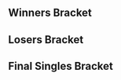 {{SetGame|melee}}{{DISPLAYTITLE:Revival of Melee 7: Singles Bracket}}
{{tabs static
|name1=Overview
|link1=Revival of Melee/7
|name2=Singles Bracket
|link2=Revival of Melee/7/Singles Bracket
|This=2
}}
<!-- Generated with http://tournament-nub.rhcloud.com/toliquipedia name=controlgaming-ROM7Singles -->

==Winners Bracket==
{{64DEWBracketA
|tourneylink=Revival of Melee/7
|tourneyname=Revival of Melee 7
|column-width=160

|r1m1p1=Mew2King |r1m1p1flag=us |r1m1p1score=2 |r1m1win=1
|r1m1p2=Archangel |r1m1p2flag= |r1m1p2score=0

|r1m2p1=Grand Master |r1m2p1flag= |r1m2p1score=0 |r1m2win=2
|r1m2p2=Jethrotex |r1m2p2flag=ca |r1m2p2score=2

|r1m3p1=Loki |r1m3p1flag=jp |r1m3p1score=2 |r1m3win=1
|r1m3p2=Benteezy |r1m3p2flag=us |r1m3p2score=1

|r1m4p1=Mafia |r1m4p1flag=us |r1m4p1score=2 |r1m4win=1
|r1m4p2=DC Scribz |r1m4p2flag=us |r1m4p2score=0

|r1m5p1=Zhu |r1m5p1flag=us |r1m5p1score=2 |r1m5win=1
|r1m5p2=Alukard |r1m5p2flag=us |r1m5p2score=0

|r1m6p1=Ryobeat |r1m6p1flag=us |r1m6p1score=2 |r1m6win=1
|r1m6p2=Admiral |r1m6p2flag=us |r1m6p2score=1

|r1m7p1=Darc |r1m7p1flag=us |r1m7p1score=2 |r1m7win=1
|r1m7p2=Doomtrain |r1m7p2flag= |r1m7p2score=0

|r1m8p1=Teczero |r1m8p1flag=cl |r1m8p1score=0 |r1m8win=2
|r1m8p2=RaynEX |r1m8p2flag=ca |r1m8p2score=2

|r1m9p1=dizzkidboogie |r1m9p1flag=us |r1m9p1score=0 |r1m9win=2
|r1m9p2=RenoNY |r1m9p2flag=us |r1m9p2score=2

|r1m10p1=ZeRo |r1m10p1flag=cl |r1m10p1score=2 |r1m10win=1
|r1m10p2=The Depths |r1m10p2flag= |r1m10p2score=0

|r1m11p1=G$ |r1m11p1flag=us |r1m11p1score=2 |r1m11win=1
|r1m11p2=Son2 |r1m11p2flag=us |r1m11p2score=0

|r1m12p1=Zang |r1m12p1flag=us |r1m12p1score=0 |r1m12win=2
|r1m12p2=Weon-X |r1m12p2flag=cl |r1m12p2score=2

|r1m13p1=KirbyKaze |r1m13p1flag=ca |r1m13p1score=2 |r1m13win=1
|r1m13p2=Vino |r1m13p2flag=us |r1m13p2score=0

|r1m14p1=Hazz |r1m14p1flag=us |r1m14p1score=0 |r1m14win=2
|r1m14p2=Ciz |r1m14p2flag=us |r1m14p2score=2

|r1m15p1=Hax |r1m15p1flag=us |r1m15p1score=2 |r1m15win=1
|r1m15p2=Phish-It |r1m15p2flag=us |r1m15p2score=0

|r1m16p1=Abate |r1m16p1flag=us |r1m16p1score=2 |r1m16win=1
|r1m16p2=Ycz6 |r1m16p2flag=us |r1m16p2score=0

|r1m17p1=DJ Nintendo |r1m17p1flag=us |r1m17p1score=2 |r1m17win=1
|r1m17p2=Jsex |r1m17p2flag=us |r1m17p2score=0

|r1m18p1=Wife |r1m18p1flag=us |r1m18p1score=2 |r1m18win=1
|r1m18p2=Chain-Ace |r1m18p2flag=us |r1m18p2score=0

|r1m19p1=Gahtzu |r1m19p1flag=us |r1m19p1score=0 |r1m19win=2
|r1m19p2=Jman |r1m19p2flag=us |r1m19p2score=2

|r1m20p1=Captain Smuckers |r1m20p1flag=us |r1m20p1score=2 |r1m20win=1
|r1m20p2=Himes |r1m20p2flag= |r1m20p2score=0

|r1m21p1=Soft |r1m21p1flag=us |r1m21p1score=2 |r1m21win=1
|r1m21p2=Toph |r1m21p2flag=us |r1m21p2score=0

|r1m22p1=Darrell |r1m22p1flag=us |r1m22p1score=2 |r1m22win=1
|r1m22p2=Tian |r1m22p2flag=us |r1m22p2score=0

|r1m23p1=Cactuar |r1m23p1flag=us |r1m23p1score=2 |r1m23win=1
|r1m23p2=Panzy |r1m23p2flag= |r1m23p2score=0

|r1m24p1=KevinM |r1m24p1flag= |r1m24p1score=2 |r1m24win=1
|r1m24p2=Sol |r1m24p2flag=us |r1m24p2score=0

|r1m25p1=Hungrybox |r1m25p1flag=us |r1m25p1score=2 |r1m25win=1
|r1m25p2=MCEM |r1m25p2flag= |r1m25p2score=0

|r1m26p1=MattDotZeb |r1m26p1flag=us |r1m26p1score=2 |r1m26win=1
|r1m26p2=AndrewAjt62 |r1m26p2flag= |r1m26p2score=0

|r1m27p1=The Moon |r1m27p1flag=us |r1m27p1score=2 |r1m27win=1
|r1m27p2=GSO |r1m27p2flag= |r1m27p2score=0

|r1m28p1=Swiftbass |r1m28p1flag=us |r1m28p1score=2 |r1m28win=1
|r1m28p2=Sir Rocko |r1m28p2flag=us |r1m28p2score=0

|r1m29p1=Mango |r1m29p1flag=us |r1m29p1score=2 |r1m29win=1
|r1m29p2=UltimaScout |r1m29p2flag=us |r1m29p2score=0

|r1m30p1=Vex |r1m30p1flag= |r1m30p1score=2 |r1m30win=1
|r1m30p2=JKJ |r1m30p2flag= |r1m30p2score=0

|r1m31p1=Nintendude |r1m31p1flag=us |r1m31p1score=2 |r1m31win=1
|r1m31p2=Navatar |r1m31p2flag= |r1m31p2score=0

|r1m32p1=Animal |r1m32p1flag=us |r1m32p1score=1 |r1m32win=2
|r1m32p2=Slox |r1m32p2flag=us |r1m32p2score=2

|r2m1p1=Mew2King |r2m1p1flag=us |r2m1p1score=2 |r2m1win=1
|r2m1p2=Jethrotex |r2m1p2flag=ca |r2m1p2score=0

|r2m2p1=Loki |r2m2p1flag=jp |r2m2p1score=2 |r2m2win=1
|r2m2p2=Mafia |r2m2p2flag=us |r2m2p2score=0

|r2m3p1=Zhu |r2m3p1flag=us |r2m3p1score=2 |r2m3win=1
|r2m3p2=Ryobeat |r2m3p2flag=us |r2m3p2score=0

|r2m4p1=Darc |r2m4p1flag=us |r2m4p1score=2 |r2m4win=1
|r2m4p2=RaynEX |r2m4p2flag=ca |r2m4p2score=0

|r2m5p1=RenoNY |r2m5p1flag=us |r2m5p1score=1 |r2m5win=2
|r2m5p2=ZeRo |r2m5p2flag=cl |r2m5p2score=2

|r2m6p1=G$ |r2m6p1flag=us |r2m6p1score=0 |r2m6win=2
|r2m6p2=Weon-X |r2m6p2flag=cl |r2m6p2score=2

|r2m7p1=KirbyKaze |r2m7p1flag=ca |r2m7p1score=2 |r2m7win=1
|r2m7p2=Ciz |r2m7p2flag=us |r2m7p2score=0

|r2m8p1=Hax |r2m8p1flag=us |r2m8p1score=0 |r2m8win=2
|r2m8p2=Abate |r2m8p2flag=us |r2m8p2score=2
|r2m8p1char1=fox |r2m8p2char1=luigi |r2m8p1stock1=0 |r2m8p2stock1=1 |r2m8win1=2 |r2m8stage1=Battlefield
|r2m8p1char2=fox |r2m8p2char2=luigi |r2m8p1stock2=0 |r2m8p2stock2=1 |r2m8win2=2 |r2m8stage2=Battlefield
|r2m8details={{BracketMatchDetails|preview=|lrthread=|interview=|recap=|comment=|live=|vod=https://youtu.be/E4Q08QEP4jw}}

|r2m9p1=DJ Nintendo |r2m9p1flag=us |r2m9p1score=2 |r2m9win=1
|r2m9p2=Wife |r2m9p2flag=us |r2m9p2score=0

|r2m10p1=Jman |r2m10p1flag=us |r2m10p1score=2 |r2m10win=1
|r2m10p2=Captain Smuckers |r2m10p2flag=us |r2m10p2score=0

|r2m11p1=Soft |r2m11p1flag=us |r2m11p1score=0 |r2m11win=2
|r2m11p2=Darrell |r2m11p2flag=us |r2m11p2score=2

|r2m12p1=Cactuar |r2m12p1flag=us |r2m12p1score=2 |r2m12win=1
|r2m12p2=KevinM |r2m12p2flag= |r2m12p2score=0

|r2m13p1=Hungrybox |r2m13p1flag=us |r2m13p1score=2 |r2m13win=1
|r2m13p2=MattDotZeb |r2m13p2flag=us |r2m13p2score=0

|r2m14p1=The Moon |r2m14p1flag=us |r2m14p1score=2 |r2m14win=1
|r2m14p2=Swiftbass |r2m14p2flag=us |r2m14p2score=0

|r2m15p1=Mango |r2m15p1flag=us |r2m15p1score=2 |r2m15win=1
|r2m15p2=Vex |r2m15p2flag= |r2m15p2score=0

|r2m16p1=Nintendude |r2m16p1flag=us |r2m16p1score=2 |r2m16win=1
|r2m16p2=Slox |r2m16p2flag=us |r2m16p2score=1

|r3m1p1=Mew2King |r3m1p1flag=us |r3m1p1score=2 |r3m1win=1
|r3m1p2=Loki |r3m1p2flag=jp |r3m1p2score=0

|r3m2p1=Zhu |r3m2p1flag=us |r3m2p1score=2 |r3m2win=1
|r3m2p2=Darc |r3m2p2flag=us |r3m2p2score=1
|r3m2p1char1=fox |r3m2p2char1=jigglypuff |r3m2p1stock1=1 |r3m2p2stock1=0 |r3m2win1=1 |r3m2stage1=Battlefield
|r3m2p1char2=fox |r3m2p2char2=jigglypuff |r3m2p1stock2=0 |r3m2p2stock2=3 |r3m2win2=2 |r3m2stage2=Fountain of Dreams
|r3m2p1char3=fox |r3m2p2char3=jigglypuff |r3m2p1stock3=1 |r3m2p2stock3=0 |r3m2win3=1 |r3m2stage3=Pokémon Stadium
|r3m2details={{BracketMatchDetails|preview=|lrthread=|interview=|recap=|comment=|live=|vod=https://youtu.be/WgZFMaydDlU}}

|r3m3p1=ZeRo |r3m3p1flag=cl |r3m3p1score=0 |r3m3win=2
|r3m3p2=Weon-X |r3m3p2flag=cl |r3m3p2score=2
|r3m3p1char1=fox |r3m3p2char1=fox |r3m3p1stock1=0 |r3m3p2stock1=3 |r3m3win1=2 |r3m3stage1=Battlefield
|r3m3p1char2=fox |r3m3p2char2=fox |r3m3p1stock2=0 |r3m3p2stock2=2 |r3m3win2=2 |r3m3stage2=Dream Land
|r3m3details={{BracketMatchDetails|preview=|lrthread=|interview=|recap=|comment=|live=|vod=https://youtu.be/Bmww5-zYrK4}}

|r3m4p1=KirbyKaze |r3m4p1flag=ca |r3m4p1score=2 |r3m4win=1
|r3m4p2=Abate |r3m4p2flag=us |r3m4p2score=0
|r3m4p1char1=sheik |r3m4p2char1=luigi |r3m4p1stock1=1 |r3m4p2stock1=0 |r3m4win1=1 |r3m4stage1=Battlefield
|r3m4p1char2=sheik |r3m4p2char2=luigi |r3m4p1stock2=2 |r3m4p2stock2=0 |r3m4win2=1 |r3m4stage2=Pokémon Stadium
|r3m4details={{BracketMatchDetails|preview=|lrthread=|interview=|recap=|comment=|live=|vod=https://youtu.be/2JT48FunqsQ}}

|r3m5p1=DJ Nintendo |r3m5p1flag=us |r3m5p1score=2 |r3m5win=1
|r3m5p2=Jman |r3m5p2flag=us |r3m5p2score=1

|r3m6p1=Darrell |r3m6p1flag=us |r3m6p1score=2 |r3m6win=1
|r3m6p2=Cactuar |r3m6p2flag=us |r3m6p2score=1

|r3m7p1=Hungrybox |r3m7p1flag=us |r3m7p1score=2 |r3m7win=1
|r3m7p2=The Moon |r3m7p2flag=us |r3m7p2score=0
|r3m7p1char1=jigglypuff |r3m7p2char1=marth |r3m7p1stock1=3 |r3m7p2stock1=0 |r3m7win1=1 |r3m7stage1=Battlefield
|r3m7p1char2=jigglypuff |r3m7p2char2=marth |r3m7p1stock2=2 |r3m7p2stock2=0 |r3m7win2=1 |r3m7stage2=Pokémon Stadium
|r3m7details={{BracketMatchDetails|preview=|lrthread=|interview=|recap=|comment=|live=|vod=https://youtu.be/akBgo0Wa424}}

|r3m8p1=Mango |r3m8p1flag=us |r3m8p1score=2 |r3m8win=1
|r3m8p2=Nintendude |r3m8p2flag=us |r3m8p2score=1
|r3m8p1char1=fox |r3m8p2char1=ic |r3m8p1stock1=2 |r3m8p2stock1=0 |r3m8win1=1 |r3m8stage1=Battlefield
|r3m8p1char2=fox |r3m8p2char2=ic |r3m8p1stock2=0 |r3m8p2stock2=1 |r3m8win2=2 |r3m8stage2=Dream Land
|r3m8p1char3=fox |r3m8p2char3=ic |r3m8p1stock3=2 |r3m8p2stock3=0 |r3m8win3=1 |r3m8stage3=Yoshi's Story
|r3m8details={{BracketMatchDetails|preview=|lrthread=|interview=|recap=|comment=|live=|vod=https://youtu.be/Y8F8u-R811M}}

|r4m1p1=Mew2King |r4m1p1flag=us |r4m1p1score=2 |r4m1win=1
|r4m1p2=Zhu |r4m1p2flag=us |r4m1p2score=0
|r4m1p1char1=sheik |r4m1p2char1=falco |r4m1p1stock1=3 |r4m1p2stock1=0 |r4m1win1=1 |r4m1stage1=Battlefield
|r4m1p1char2=sheik |r4m1p2char2=falco |r4m1p1stock2=3 |r4m1p2stock2=0 |r4m1win2=1 |r4m1stage2=Battlefield
|r4m1details={{BracketMatchDetails|preview=|lrthread=|interview=|recap=|comment=|live=|vod=https://youtu.be/09-rbD9lltw}}

|r4m2p1=Weon-X |r4m2p1flag=cl |r4m2p1score=1 |r4m2win=2
|r4m2p2=KirbyKaze |r4m2p2flag=ca |r4m2p2score=2
|r4m2p1char1=fox |r4m2p2char1=sheik |r4m2p1stock1=0 |r4m2p2stock1=1 |r4m2win1=2 |r4m2stage1=Yoshi's Story
|r4m2p1char2=fox |r4m2p2char2=sheik |r4m2p1stock2=1 |r4m2p2stock2=0 |r4m2win2=1 |r4m2stage2=Dream Land
|r4m2p1char3=fox |r4m2p2char3=sheik |r4m2p1stock3=0 |r4m2p2stock3=2 |r4m2win3=2 |r4m2stage3=Battlefield
|r4m2details={{BracketMatchDetails|preview=|lrthread=|interview=|recap=|comment=|live=|vod=https://youtu.be/O1Ec1oJeQnM}}

|r4m3p1=DJ Nintendo |r4m3p1flag=us |r4m3p1score=0 |r4m3win=2
|r4m3p2=Darrell |r4m3p2flag=us |r4m3p2score=2
|r4m3p1char1=fox |r4m3p2char1=samus |r4m3p1stock1=0 |r4m3p2stock1=1 |r4m3win1=2 |r4m3stage1=Battlefield
|r4m3p1char2=samus |r4m3p2char2=samus |r4m3p1stock2=0 |r4m3p2stock2=2 |r4m3win2=2 |r4m3stage2=Battlefield
|r4m3details={{BracketMatchDetails|preview=|lrthread=|interview=|recap=|comment=|live=|vod=https://youtu.be/6o4bGUl5GLw}}

|r4m4p1=Hungrybox |r4m4p1flag=us |r4m4p1score=0 |r4m4win=2
|r4m4p2=Mango |r4m4p2flag=us |r4m4p2score=3
|r4m4p1char1=jigglypuff |r4m4p2char1=fox |r4m4p1stock1=0 |r4m4p2stock1=1 |r4m4win1=2 |r4m4stage1=Battlefield
|r4m4p1char2=jigglypuff |r4m4p2char2=fox |r4m4p1stock2=0 |r4m4p2stock2=1 |r4m4win2=2 |r4m4stage2=Dream Land
|r4m4p1char3=jigglypuff |r4m4p2char3=fox |r4m4p1stock3=0 |r4m4p2stock3=1 |r4m4win3=2 |r4m4stage3=Dream Land
|r4m4details={{BracketMatchDetails|preview=|lrthread=|interview=|recap=|comment=|live=|vod=https://youtu.be/QOr2-qjqWVU}}

|r5m1p1=Mew2King |r5m1p1flag=us |r5m1p1score=3 |r5m1win=1
|r5m1p2=KirbyKaze |r5m1p2flag=ca |r5m1p2score=0
|r5m1p1char1=sheik |r5m1p2char1=sheik |r5m1p1stock1=2 |r5m1p2stock1=0 |r5m1win1=1 |r5m1stage1=Yoshi's Story
|r5m1p1char2=sheik |r5m1p2char2=sheik |r5m1p1stock2=1 |r5m1p2stock2=0 |r5m1win2=1 |r5m1stage2=Yoshi's Story
|r5m1p1char3=sheik |r5m1p2char3=sheik |r5m1p1stock3=2 |r5m1p2stock3=0 |r5m1win3=1 |r5m1stage3=Yoshi's Story
|r5m1details={{BracketMatchDetails|preview=|lrthread=|interview=|recap=|comment=|live=|vod=https://youtu.be/pNaPZ07GPr4}}

|r5m2p1=Darrell |r5m2p1flag=us |r5m2p1score=0 |r5m2win=2
|r5m2p2=Mango |r5m2p2flag=us |r5m2p2score=3
}}

==Losers Bracket==
{{64DELBracketSmwA
|tourneylink=Revival of Melee/7
|tourneyname=Revival of Melee 7
|l1placement=49-64
|l2placement=33-48
|l3placement=25-32
|l4placement=17-24
|l5placement=13-16
|l6placement=9-12
|l7placement=7-8
|l8placement=5-6
|column-width=160

|l1m1p1=Archangel |l1m1p1flag= |l1m1p1score=2 |l1m1win=1
|l1m1p2=Grand Master |l1m1p2flag= |l1m1p2score=0

|l1m2p1=Benteezy |l1m2p1flag=us |l1m2p1score=2 |l1m2win=1
|l1m2p2=DC Scribz |l1m2p2flag=us |l1m2p2score=0

|l1m3p1=Alukard |l1m3p1flag=us |l1m3p1score=2 |l1m3win=1
|l1m3p2=Admiral |l1m3p2flag=us |l1m3p2score=0

|l1m4p1=Doomtrain |l1m4p1flag= |l1m4p1score=0 |l1m4win=2
|l1m4p2=Teczero |l1m4p2flag=cl |l1m4p2score=2

|l1m5p1=dizzkidboogie |l1m5p1flag=us |l1m5p1score=2 |l1m5win=1
|l1m5p2=The Depths |l1m5p2flag= |l1m5p2score=1

|l1m6p1=Son2 |l1m6p1flag=us |l1m6p1score=0 |l1m6win=2
|l1m6p2=Zang |l1m6p2flag=us |l1m6p2score=2

|l1m7p1=Vino |l1m7p1flag=us |l1m7p1score=0 |l1m7win=2
|l1m7p2=Hazz |l1m7p2flag=us |l1m7p2score=2

|l1m8p1=Phish-It |l1m8p1flag=us |l1m8p1score=1 |l1m8win=2
|l1m8p2=Ycz6 |l1m8p2flag=us |l1m8p2score=2

|l1m9p1=Jsex |l1m9p1flag=us |l1m9p1score=2 |l1m9win=1
|l1m9p2=Chain-Ace |l1m9p2flag=us |l1m9p2score=0

|l1m10p1=Gahtzu |l1m10p1flag=us |l1m10p1score=2 |l1m10win=1
|l1m10p2=Himes |l1m10p2flag= |l1m10p2score=0

|l1m11p1=Toph |l1m11p1flag=us |l1m11p1score=2 |l1m11win=1
|l1m11p2=Tian |l1m11p2flag=us |l1m11p2score=0

|l1m12p1=Panzy |l1m12p1flag= |l1m12p1score=0 |l1m12win=2
|l1m12p2=Sol |l1m12p2flag=us |l1m12p2score=2

|l1m13p1=MCEM |l1m13p1flag= |l1m13p1score=0 |l1m13win=2
|l1m13p2=AndrewAjt62 |l1m13p2flag= |l1m13p2score=2

|l1m14p1=GSO |l1m14p1flag= |l1m14p1score=1 |l1m14win=2
|l1m14p2=Sir Rocko |l1m14p2flag=us |l1m14p2score=2

|l1m15p1=UltimaScout |l1m15p1flag=us |l1m15p1score=2 |l1m15win=1
|l1m15p2=JKJ |l1m15p2flag= |l1m15p2score=0

|l1m16p1=Navatar |l1m16p1flag= |l1m16p1score=0 |l1m16win=2
|l1m16p2=Animal |l1m16p2flag=us |l1m16p2score=2

|l2m1p1=Slox |l2m1p1flag=us |l2m1p1score=2 |l2m1win=1
|l2m1p2=Archangel |l2m1p2flag= |l2m1p2score=0

|l2m2p1=Vex |l2m2p1flag= |l2m2p1score=2 |l2m2win=1
|l2m2p2=Benteezy |l2m2p2flag=us |l2m2p2score=1

|l2m3p1=Swiftbass |l2m3p1flag=us |l2m3p1score=2 |l2m3win=1
|l2m3p2=Alukard |l2m3p2flag=us |l2m3p2score=1

|l2m4p1=MattDotZeb |l2m4p1flag=us |l2m4p1score=2 |l2m4win=1
|l2m4p2=Teczero |l2m4p2flag=cl |l2m4p2score=0

|l2m5p1=KevinM |l2m5p1flag= |l2m5p1score=0 |l2m5win=2
|l2m5p2=dizzkidboogie |l2m5p2flag=us |l2m5p2score=2

|l2m6p1=Soft |l2m6p1flag=us |l2m6p1score=2 |l2m6win=1
|l2m6p2=Zang |l2m6p2flag=us |l2m6p2score=1

|l2m7p1=Captain Smuckers |l2m7p1flag=us |l2m7p1score=2 |l2m7win=1
|l2m7p2=Hazz |l2m7p2flag=us |l2m7p2score=0

|l2m8p1=Wife |l2m8p1flag=us |l2m8p1score=2 |l2m8win=1
|l2m8p2=Ycz6 |l2m8p2flag=us |l2m8p2score=0

|l2m9p1=Hax |l2m9p1flag=us |l2m9p1score=2 |l2m9win=1
|l2m9p2=Jsex |l2m9p2flag=us |l2m9p2score=0

|l2m10p1=Ciz |l2m10p1flag=us |l2m10p1score=2 |l2m10win=1
|l2m10p2=Gahtzu |l2m10p2flag=us |l2m10p2score=0

|l2m11p1=G$ |l2m11p1flag=us |l2m11p1score=1 |l2m11win=2
|l2m11p2=Toph |l2m11p2flag=us |l2m11p2score=2

|l2m12p1=RenoNY |l2m12p1flag=us |l2m12p1score=2 |l2m12win=1
|l2m12p2=Sol |l2m12p2flag=us |l2m12p2score=0

|l2m13p1=RaynEX |l2m13p1flag=ca |l2m13p1score=2 |l2m13win=1
|l2m13p2=AndrewAjt62 |l2m13p2flag= |l2m13p2score=0

|l2m14p1=Ryobeat |l2m14p1flag=us |l2m14p1score=0 |l2m14win=2
|l2m14p2=Sir Rocko |l2m14p2flag=us |l2m14p2score=2

|l2m15p1=Mafia |l2m15p1flag=us |l2m15p1score=2 |l2m15win=1
|l2m15p2=UltimaScout |l2m15p2flag=us |l2m15p2score=0

|l2m16p1=Jethrotex |l2m16p1flag=ca |l2m16p1score=0 |l2m16win=2
|l2m16p2=Animal |l2m16p2flag=us |l2m16p2score=2

|l3m1p1=Slox |l3m1p1flag=us |l3m1p1score=2 |l3m1win=1
|l3m1p2=Vex |l3m1p2flag= |l3m1p2score=0

|l3m2p1=Swiftbass |l3m2p1flag=us |l3m2p1score=0 |l3m2win=2
|l3m2p2=MattDotZeb |l3m2p2flag=us |l3m2p2score=2

|l3m3p1=dizzkidboogie |l3m3p1flag=us |l3m3p1score=2 |l3m3win=1
|l3m3p2=Soft |l3m3p2flag=us |l3m3p2score=1

|l3m4p1=Captain Smuckers |l3m4p1flag=us |l3m4p1score=2 |l3m4win=1
|l3m4p2=Wife |l3m4p2flag=us |l3m4p2score=1

|l3m5p1=Hax |l3m5p1flag=us |l3m5p1score=2 |l3m5win=1
|l3m5p2=Ciz |l3m5p2flag=us |l3m5p2score=1

|l3m6p1=Toph |l3m6p1flag=us |l3m6p1score=2 |l3m6win=1
|l3m6p2=RenoNY |l3m6p2flag=us |l3m6p2score=0

|l3m7p1=RaynEX |l3m7p1flag=ca |l3m7p1score=2 |l3m7win=1
|l3m7p2=Sir Rocko |l3m7p2flag=us |l3m7p2score=0

|l3m8p1=Mafia |l3m8p1flag=us |l3m8p1score=2 |l3m8win=1
|l3m8p2=Animal |l3m8p2flag=us |l3m8p2score=1

|l4m1p1=Abate |l4m1p1flag=us |l4m1p1score=2 |l4m1win=1
|l4m1p2=Slox |l4m1p2flag=us |l4m1p2score=0

|l4m2p1=ZeRo |l4m2p1flag=cl |l4m2p1score=0 |l4m2win=2
|l4m2p2=MattDotZeb |l4m2p2flag=us |l4m2p2score=2
|l4m2p1char1=fox |l4m2p2char1=falco 

|l4m3p1=Darc |l4m3p1flag=us |l4m3p1score=2 |l4m3win=1
|l4m3p2=dizzkidboogie |l4m3p2flag=us |l4m3p2score=0

|l4m4p1=Loki |l4m4p1flag=jp |l4m4p1score=0 |l4m4win=2
|l4m4p2=Captain Smuckers |l4m4p2flag=us |l4m4p2score=2

|l4m5p1=Nintendude |l4m5p1flag=us |l4m5p1score=0 |l4m5win=2
|l4m5p2=Hax |l4m5p2flag=us |l4m5p2score=2

|l4m6p1=The Moon |l4m6p1flag=us |l4m6p1score=2 |l4m6win=1
|l4m6p2=Toph |l4m6p2flag=us |l4m6p2score=0

|l4m7p1=Cactuar |l4m7p1flag=us |l4m7p1score=2 |l4m7win=1
|l4m7p2=RaynEX |l4m7p2flag=ca |l4m7p2score=0

|l4m8p1=Jman |l4m8p1flag=us |l4m8p1score=2 |l4m8win=1
|l4m8p2=Mafia |l4m8p2flag=us |l4m8p2score=1

|l5m1p1=Abate |l5m1p1flag=us |l5m1p1score=2 |l5m1win=1
|l5m1p2=MattDotZeb |l5m1p2flag=us |l5m1p2score=0

|l5m2p1=Darc |l5m2p1flag=us |l5m2p1score=2 |l5m2win=1
|l5m2p2=Captain Smuckers |l5m2p2flag=us |l5m2p2score=0

|l5m3p1=Hax |l5m3p1flag=us |l5m3p1score=2 |l5m3win=1
|l5m3p2=The Moon |l5m3p2flag=us |l5m3p2score=0
|l5m3p1char1=fox |l5m3p2char1=marth |l5m3p1stock1=2 |l5m3p2stock1=0 |l5m3win1=1 |l5m3stage1=Battlefield
|l5m3p1char2=fox |l5m3p2char2=marth |l5m3p1stock2=1 |l5m3p2stock2=0 |l5m3win2=1 |l5m3stage2=Yoshi's Story
|l5m3details={{BracketMatchDetails|preview=|lrthread=|interview=|recap=|comment=|live=|vod=https://youtu.be/WGPY-Zlok9Y}}

|l5m4p1=Cactuar |l5m4p1flag=us |l5m4p1score=1 |l5m4win=2
|l5m4p2=Jman |l5m4p2flag=us |l5m4p2score=2

|l6m1p1=DJ Nintendo |l6m1p1flag=us |l6m1p1score=2 |l6m1win=1
|l6m1p2=Abate |l6m1p2flag=us |l6m1p2score=0
|l6m1p1char1=fox |l6m1p2char1=luigi |l6m1p1stock1=1 |l6m1p2stock1=0 |l6m1win1=1 |l6m1stage1=Battlefield
|l6m1p1char2=fox |l6m1p2char2=luigi |l6m1p1stock2=1 |l6m1p2stock2=0 |l6m1win2=1 |l6m1stage2=Battlefield
|l6m1details={{BracketMatchDetails|preview=|lrthread=|interview=|recap=|comment=|live=|vod=https://youtu.be/31U7-bSkqaU}}

|l6m2p1=Hungrybox |l6m2p1flag=us |l6m2p1score=2 |l6m2win=1
|l6m2p2=Darc |l6m2p2flag=us |l6m2p2score=0

|l6m3p1=Zhu |l6m3p1flag=us |l6m3p1score=1 |l6m3win=2
|l6m3p2=Hax |l6m3p2flag=us |l6m3p2score=2
|l6m3p1char1=falco |l6m3p2char1=fox |l6m3p1stock1=0 |l6m3p2stock1=1 |l6m3win1=2 |l6m3stage1=Battlefield
|l6m3p1char2=falco |l6m3p2char2=fox |l6m3p1stock2=2 |l6m3p2stock2=0 |l6m3win2=1 |l6m3stage2=Battlefield
|l6m3p1char3=falco |l6m3p2char3=fox |l6m3p1stock3=0 |l6m3p2stock3=1 |l6m3win3=2 |l6m3stage3=Battlefield
|l6m3details={{BracketMatchDetails|preview=|lrthread=|interview=|recap=|comment=|live=|vod=https://youtu.be/LhGxrQSk8C0}}

|l6m4p1=Weon-X |l6m4p1flag=cl |l6m4p1score=2 |l6m4win=1
|l6m4p2=Jman |l6m4p2flag=us |l6m4p2score=1
|l6m4p1char1=fox |l6m4p2char1=fox |l6m4p1stock1=0 |l6m4p2stock1=1 |l6m4win1=2 |l6m4stage1=Battlefield
|l6m4p1char2=fox |l6m4p2char2=fox |l6m4p1stock2=1 |l6m4p2stock2=0 |l6m4win2=1 |l6m4stage2=Dream Land
|l6m4p1char3=fox |l6m4p2char3=fox |l6m4p1stock3=1 |l6m4p2stock3=0 |l6m4win3=1 |l6m4stage3=Pokémon Stadium
|l6m4details={{BracketMatchDetails|preview=|lrthread=|interview=|recap=|comment=|live=|vod=https://youtu.be/y2Qqu8cPCMs}}

|l7m1p1=DJ Nintendo |l7m1p1flag=us |l7m1p1score=0 |l7m1win=2
|l7m1p2=Hungrybox |l7m1p2flag=us |l7m1p2score=2
|l7m1p1char1=fox |l7m1p2char1=jigglypuff |l7m1p1stock1=0 |l7m1p2stock1=2 |l7m1win1=2 |l7m1stage1=Dream Land
|l7m1p1char2=fox |l7m1p2char2=jigglypuff |l7m1p1stock2=0 |l7m1p2stock2=2 |l7m1win2=2 |l7m1stage2=Battlefield
|l7m1details={{BracketMatchDetails|preview=|lrthread=|interview=|recap=|comment=|live=|vod=https://youtu.be/0F_Lt12W9M4}}

|l7m2p1=Hax |l7m2p1flag=us |l7m2p1score=2 |l7m2win=1
|l7m2p2=Weon-X |l7m2p2flag=cl |l7m2p2score=0
|l7m2p1char1=fox |l7m2p2char1=fox |l7m2p1stock1=2 |l7m2p2stock1=0 |l7m2win1=1 |l7m2stage1=Battlefield
|l7m2p1char2=fox |l7m2p2char2=fox |l7m2p1stock2=3 |l7m2p2stock2=0 |l7m2win2=1 |l7m2stage2=Dream Land
|l7m2details={{BracketMatchDetails|preview=|lrthread=|interview=|recap=|comment=|live=|vod=https://youtu.be/ZS_Zj8OpqkE}}

|l8m1p1=KirbyKaze |l8m1p1flag=ca |l8m1p1score=0 |l8m1win=2
|l8m1p2=Hungrybox |l8m1p2flag=us |l8m1p2score=2
|l8m1p1char1=sheik |l8m1p2char1=jigglypuff |l8m1p1stock1=0 |l8m1p2stock1=1 |l8m1win1=2 |l8m1stage1=Final Destination
|l8m1p1char2=sheik |l8m1p2char2=jigglypuff |l8m1p1stock2=0 |l8m1p2stock2=2 |l8m1win2=2 |l8m1stage2=Battlefield
|l8m1details={{BracketMatchDetails|preview=|lrthread=|interview=|recap=|comment=|live=|vod=https://youtu.be/AqxEBrBQTdo}}

|l8m2p1=Darrell |l8m2p1flag=us |l8m2p1score=2 |l8m2win=1
|l8m2p2=Hax |l8m2p2flag=us |l8m2p2score=0
|l8m2p1char1=samus |l8m2p2char1=fox |l8m2p1stock1=2 |l8m2p2stock1=0 |l8m2win1=1 |l8m2stage1=Battlefield
|l8m2p1char2=samus |l8m2p2char2=fox |l8m2p1stock2=1 |l8m2p2stock2=0 |l8m2win2=1 |l8m2stage2=Yoshi's Story
|l8m2details={{BracketMatchDetails|preview=|lrthread=|interview=|recap=|comment=|live=|vod=https://youtu.be/0QwRZTKKJuU}}
}}
<onlyinclude>
==Final Singles Bracket==
{{DEFinalSmwBracket
|tourneylink=Revival of Melee/7
|tourneyname=Revival of Melee 7
|l1placement=4
|r2placement=3
|r3loserplacement=2
|r3winnerplacement=1
|column-width=200

<!-- FROM WINNERS -->
|r1m1p1=Mew2King |r1m1p1flag=us |r1m1p1score=2 |r1m1win=2
|r1m1p2=Mango |r1m1p2flag=us |r1m1p2score=3
|r1m1date=March 9, 2014
|r1m1p1char1=sheik |r1m1p2char1=fox |r1m1p1stock1=0 |r1m1p2stock1=3 |r1m1win1=2 |r1m1stage1=Battlefield
|r1m1p1char2=marth |r1m1p2char2=fox |r1m1p1stock2=3 |r1m1p2stock2=0 |r1m1win2=1 |r1m1stage2=Final Destination
|r1m1p1char3=marth |r1m1p2char3=fox |r1m1p1stock3=1 |r1m1p2stock3=0 |r1m1win3=1 |r1m1stage3=Pokémon Stadium
|r1m1p1char4=marth |r1m1p2char4=falco |r1m1p1stock4=0 |r1m1p2stock4=1 |r1m1win4=2 |r1m1stage4=Pokémon Stadium
|r1m1p1char5=marth |r1m1p2char5=falco |r1m1p1stock5=0 |r1m1p2stock5=1 |r1m1win5=2 |r1m1stage5=Fountain of Dreams
|r1m1details={{BracketMatchDetails|preview=|lrthread=|interview=|recap=|comment=|live=|vod=https://youtu.be/MoUgDqrmhIA}}

<!-- FROM LOSERS -->
|l1m1p1=Hungrybox |l1m1p1flag=us |l1m1p1score=3 |l1m1win=1
|l1m1p2=Darrell |l1m1p2flag=us |l1m1p2score=0
|l1m1p1char1=jigglypuff |l1m1p2char1=samus |l1m1p1stock1=2 |l1m1p2stock1=0 |l1m1win1=1 |l1m1stage1=Dream Land
|l1m1p1char2=jigglypuff |l1m1p2char2=samus |l1m1p1stock2=2 |l1m1p2stock2=0 |l1m1win2=1 |l1m1stage2=Battlefield
|l1m1p1char3=jigglypuff |l1m1p2char3=samus |l1m1p1stock3=3 |l1m1p2stock3=0 |l1m1win3=1 |l1m1stage3=Battlefield
|l1m1details={{BracketMatchDetails|preview=|lrthread=|interview=|recap=|comment=|live=|vod=https://youtu.be/_c4Yl_hpNmw}}

<!-- LOSERS FINALS -->
|r2m1p1=Mew2King |r2m1p1flag=us |r2m1p1score=3 |r2m1win=1
|r2m1p2=Hungrybox |r2m1p2flag=us |r2m1p2score=1
|r2m1date=March 9, 2014
|r2m1p1char1=fox |r2m1p2char1=jigglypuff |r2m1p1stock1=3 |r2m1p2stock1=0 |r2m1win1=1 |r2m1stage1=Battlefield
|r2m1p1char2=fox |r2m1p2char2=jigglypuff |r2m1p1stock2=0 |r2m1p2stock2=1 |r2m1win2=2 |r2m1stage2=Dream Land
|r2m1p1char3=fox |r2m1p2char3=jigglypuff |r2m1p1stock3=1 |r2m1p2stock3=0 |r2m1win3=1 |r2m1stage3=Pokémon Stadium
|r2m1p1char4=fox |r2m1p2char4=jigglypuff |r2m1p1stock4=1 |r2m1p2stock4=0 |r2m1win4=1 |r2m1stage4=Fountain of Dreams
|r2m1details={{BracketMatchDetails|preview=|lrthread=|interview=|recap=|comment=|live=|vod=https://youtu.be/mL0Qea_pEaw}}

<!-- GRAND FINALS -->
|r3m1p1=Mango |r3m1p1flag=us |r3m1p1score=3 |r3m1win=1
|r3m1p2=Mew2King |r3m1p2flag=us |r3m1p2score=1
|r3m1p1char1=falco |r3m1p2char1=sheik |r3m1p1stock1=1 |r3m1p2stock1=0 |r3m1win1=1 |r3m1stage1=Battlefield
|r3m1p1char2=falco |r3m1p2char2=marth |r3m1p1stock2=0 |r3m1p2stock2=3 |r3m1win2=2 |r3m1stage2=Final Destination
|r3m1p1char3=falco |r3m1p2char3=marth |r3m1p1stock3=2 |r3m1p2stock3=0 |r3m1win3=1 |r3m1stage3=Yoshi's Story
|r3m1p1char4=falco |r3m1p2char4=marth |r3m1p1stock4=1 |r3m1p2stock4=0 |r3m1win4=1 |r3m1stage4=Fountain of Dreams
|r3m1details={{BracketMatchDetails|preview=|lrthread=|interview=|recap=|comment=|live=|vod=https://youtu.be/EI1829me3vA}}
|r3m1date=March 9, 2014
|export_score=true
}}
</onlyinclude>
